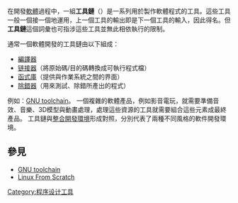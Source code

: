 {{noteTA|G1=IT}}
在開發[[軟體|軟體]]過程中，一組'''工具鏈'''（{{lang-en|'''toolchain'''}}）是一系列用於製作軟體程式的工具。這些工具一般一個接一個地運用，上一個工具的輸出即是下一個工具的輸入，因此得名。但'''工具鏈'''這個詞彙也可指涉這些工具並無此相依執行的限制。

通常一個軟體開發的工具鏈由以下組成：
* [[編譯器|編譯器]]
* [[链接器|链接器]]（將原始碼/目的碼轉換成可執行程式檔）
* [[函式庫|函式庫]]（提供與作業系統之間的界面）
* [[除錯器|除錯器]]（用來測試、除錯所產出的程式）
例如：[[GNU_toolchain|GNU toolchain]]。
一個複雜的軟體產品，例如影音電玩，就需要準備音效、音樂、3D模型與動畫處理，處理這些資源的工具就需要組合這些元素成最終產品。
工具鏈與[[整合開發環境|整合開發環境]]形成對照，分別代表了兩種不同風格的軟件開發環境。

== 參見 ==
* [[GNU_toolchain|GNU toolchain]]
* [[Linux_From_Scratch|Linux From Scratch]]

[[Category:程序设计工具|Category:程序设计工具]]